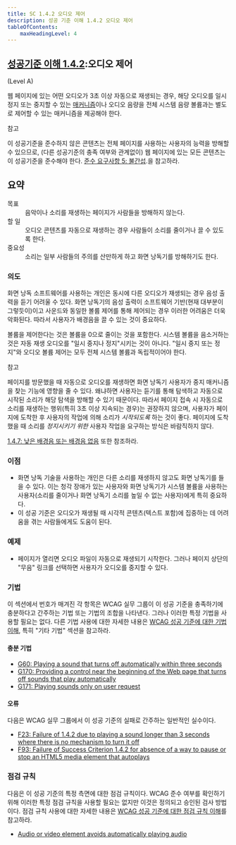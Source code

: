 ```yaml
---
title: SC 1.4.2 오디오 제어
description: 성공 기준 이해 1.4.2 오디오 제어
tableOfContents:
    maxHeadingLevel: 4
---
```



## [성공기준 이해 1.4.2](https://w3.org/TR/WCAG22#audio-control):오디오 제어 

(Level A)

<Card title="성공 기준 (SC)"></Card>

웹 페이지에 있는 어떤 오디오가 3초 이상 자동으로 재생되는 경우, 해당 오디오를 일시정지 또는 중지할 수 있는 [매커니즘](../../../glossary/mechanism)이나 오디오 음량을 전체 시스템 음량 볼륨과는 별도로 제어할 수 있는 매커니즘을 제공해야 한다.

참고

이 성공기준을 준수하지 않은 콘텐츠는 전체 페이지를 사용하는 사용자의 능력을 방해할 수 있으므로, (다른 성공기준의 충족 여부와 관계없이) 웹 페이지에 있는 모든 콘텐츠는 이 성공기준을 준수해야 한다. [준수 요구사항 5: 불간섭](https://www.w3.org/TR/WCAG22/#cc5).을 참고하라.

## 요약

<dl>
<dt>목표</dt>
<dd>음악이나 소리를 재생하는 페이지가 사람들을 방해하지 않는다.</dd>
<dt>할 일</dt>
<dd>오디오 콘텐츠를 자동으로 재생하는 경우 사람들이 소리를 줄이거나 끌 수 있도록 한다.</dd>
<dt>중요성</dt>
<dd>소리는 일부 사람들의 주의를 산만하게 하고 화면 낭독기를 방해하기도 한다.</dd>
</dl>

### 의도

화면 낭독 소프트웨어를 사용하는 개인은 동시에 다른 오디오가 재생되는 경우 음성 출력을 듣기 어려울 수 있다. 화면 낭독기의 음성 출력이 소프트웨어 기반(현재 대부분이 그렇듯이)이고 사운드와 동일한 볼륨 제어를 통해 제어되는 경우 이러한 어려움은 더욱 악화된다. 따라서 사용자가 배경음을 끌 수 있는 것이 중요하다.

볼륨을 제어한다는 것은 볼륨을 0으로 줄이는 것을 포함한다. 시스템 볼륨을 음소거하는 것은 자동 재생 오디오를 "일시 중지나 정지"시키는 것이 아니다. "일시 중지 또는 정지"와 오디오 볼륨 제어는 모두 전체 시스템 볼륨과 독립적이어야 한다.

참고

페이지를 방문했을 때 자동으로 오디오를 재생하면 화면 낭독기 사용자가 중지 매커니즘을 찾는 기능에 영향을 줄 수 있다. 왜냐하면 사용자는 듣기를 통해 탐색하고 자동으로 시작된 소리가 해당 탐색을 방해할 수 있기 때문이다. 따라서 페이지 접속 시 자동으로 소리를 재생하는 행위(특히 3초 이상 지속되는 경우)는 권장하지 않으며, 사용자가 페이지에 도착한 후 사용자의 작업에 의해 소리가 *시작되도록* 하는 것이 좋다. 페이지에 도착했을 때 소리를 *정지시키기 위한* 사용자 작업을 요구하는 방식은 바람직하지 않다.

[1.4.7: 낮은 배경음 또는 배경음 없음](low-or-no-background-audio) 또한 참조하라.

### 이점

*   화면 낭독 기술을 사용하는 개인은 다른 소리를 재생하지 않고도 화면 낭독기를 들을 수 있다. 이는 청각 장애가 있는 사용자와 화면 낭독기가 시스템 볼륨을 사용하는 사용자(소리를 줄이거나 화면 낭독기 소리를 높일 수 없는 사용자)에게 특히 중요하다.
*   이 성공 기준은 오디오가 재생될 때 시각적 콘텐츠(텍스트 포함)에 집중하는 데 어려움을 겪는 사람들에게도 도움이 된다.

### 예제

*   페이지가 열리면 오디오 파일이 자동으로 재생되기 시작한다. 그러나 페이지 상단의 "무음" 링크를 선택하면 사용자가 오디오를 중지할 수 있다.

### 기법

이 섹션에서 번호가 매겨진 각 항목은 WCAG 실무 그룹이 이 성공 기준을 충족하기에 충분하다고 간주하는 기법 또는 기법의 조합을 나타낸다. 그러나 이러한 특정 기법을 사용할 필요는 없다. 다른 기법 사용에 대한 자세한 내용은 [WCAG 성공 기준에 대한 기법 이해](understanding-techniques), 특히 "기타 기법" 섹션을 참고하라.

#### 충분 기법

*   [G60: Playing a sound that turns off automatically within three seconds](https://www.w3.org/WAI/WCAG22/Techniques/general/G60)
*   [G170: Providing a control near the beginning of the Web page that turns off sounds that play automatically](https://www.w3.org/WAI/WCAG22/Techniques/general/G170)
*   [G171: Playing sounds only on user request](https://www.w3.org/WAI/WCAG22/Techniques/general/G171)

#### 오류

다음은 WCAG 실무 그룹에서 이 성공 기준의 실패로 간주하는 일반적인 실수이다.

*   [F23: Failure of 1.4.2 due to playing a sound longer than 3 seconds where there is no mechanism to turn it off](https://www.w3.org/WAI/WCAG22/Techniques/failures/F23)
*   [F93: Failure of Success Criterion 1.4.2 for absence of a way to pause or stop an HTML5 media element that autoplays](https://www.w3.org/WAI/WCAG22/Techniques/failures/F93)

### 점검 규칙

다음은 이 성공 기준의 특정 측면에 대한 점검 규칙이다. WCAG 준수 여부를 확인하기 위해 이러한 특정 점검 규칙을 사용할 필요는 없지만 이것은 정의되고 승인된 검사 방법이다. 점검 규칙 사용에 대한 자세한 내용은 [WCAG 성공 기준에 대한 점검 규칙 이해](understanding-act-rules.html)를 참고하라.

*   [Audio or video element avoids automatically playing audio](https://www.w3.org/WAI/standards-guidelines/act/rules/80f0bf/proposed/)

